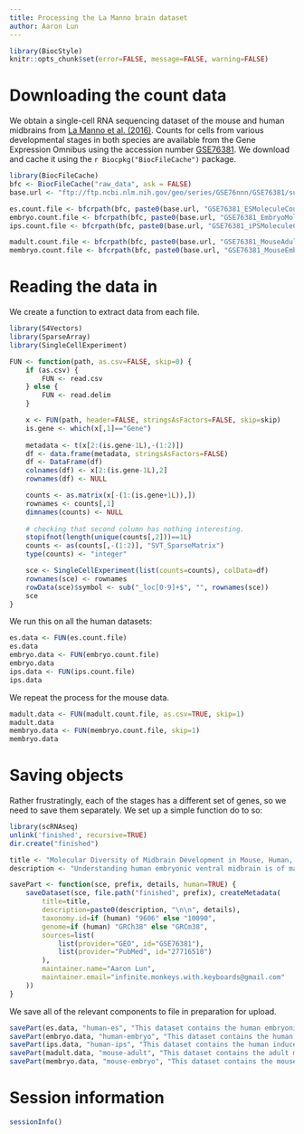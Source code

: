 ```yaml
---
title: Processing the La Manno brain dataset
author: Aaron Lun
---
```


```r
library(BiocStyle)
knitr::opts_chunk$set(error=FALSE, message=FALSE, warning=FALSE)
```

# Downloading the count data

We obtain a single-cell RNA sequencing dataset of the mouse and human midbrains from [La Manno et al. (2016)](https://doi.org/10.1016/j.cell.2016.09.027).
Counts for cells from various developmental stages in both species are available from the Gene Expression Omnibus 
using the accession number [GSE76381](https://www.ncbi.nlm.nih.gov/geo/query/acc.cgi?acc=GSE76381).
We download and cache it using the `r Biocpkg("BiocFileCache")` package.

```r
library(BiocFileCache)
bfc <- BiocFileCache("raw_data", ask = FALSE)
base.url <- "ftp://ftp.ncbi.nlm.nih.gov/geo/series/GSE76nnn/GSE76381/suppl/"

es.count.file <- bfcrpath(bfc, paste0(base.url, "GSE76381_ESMoleculeCounts.cef.txt.gz"))
embryo.count.file <- bfcrpath(bfc, paste0(base.url, "GSE76381_EmbryoMoleculeCounts.cef.txt.gz"))
ips.count.file <- bfcrpath(bfc, paste0(base.url, "GSE76381_iPSMoleculeCounts.cef.txt.gz"))

madult.count.file <- bfcrpath(bfc, paste0(base.url, "GSE76381_MouseAdultDAMoleculeCounts.cef.txt.gz"))
membryo.count.file <- bfcrpath(bfc, paste0(base.url, "GSE76381_MouseEmbryoMoleculeCounts.cef.txt.gz"))
```

# Reading the data in

We create a function to extract data from each file.

```r
library(S4Vectors)
library(SparseArray)
library(SingleCellExperiment)

FUN <- function(path, as.csv=FALSE, skip=0) {
    if (as.csv) {
        FUN <- read.csv
    } else {
        FUN <- read.delim
    }

    x <- FUN(path, header=FALSE, stringsAsFactors=FALSE, skip=skip)
    is.gene <- which(x[,1]=="Gene")
    
    metadata <- t(x[2:(is.gene-1L),-(1:2)])
    df <- data.frame(metadata, stringsAsFactors=FALSE)
    df <- DataFrame(df)
    colnames(df) <- x[2:(is.gene-1L),2]
    rownames(df) <- NULL

    counts <- as.matrix(x[-(1:(is.gene+1L)),])
    rownames <- counts[,1]
    dimnames(counts) <- NULL
    
    # checking that second column has nothing interesting.
    stopifnot(length(unique(counts[,2]))==1L) 
    counts <- as(counts[,-(1:2)], "SVT_SparseMatrix")
    type(counts) <- "integer"

    sce <- SingleCellExperiment(list(counts=counts), colData=df)
    rownames(sce) <- rownames
    rowData(sce)$symbol <- sub("_loc[0-9]+$", "", rownames(sce))
    sce
}    
```

We run this on all the human datasets:

```r
es.data <- FUN(es.count.file)
es.data
embryo.data <- FUN(embryo.count.file)
embryo.data
ips.data <- FUN(ips.count.file)
ips.data
```

We repeat the process for the mouse data.

```r
madult.data <- FUN(madult.count.file, as.csv=TRUE, skip=1)
madult.data
membryo.data <- FUN(membryo.count.file, skip=1)
membryo.data
```

# Saving objects

Rather frustratingly, each of the stages has a different set of genes, so we need to save them separately.
We set up a simple function do to so:

```r
library(scRNAseq)
unlink('finished', recursive=TRUE)
dir.create("finished")

title <- "Molecular Diversity of Midbrain Development in Mouse, Human, and Stem Cells"
description <- "Understanding human embryonic ventral midbrain is of major interest for Parkinson’s disease. However, the cell types, their gene expression dynamics, and their relationship to commonly used rodent models remain to be defined. We performed single-cell RNA sequencing to examine ventral midbrain development in human and mouse. We found 25 molecularly defined human cell types, including five subtypes of radial glia-like cells and four progenitors. In the mouse, two mature fetal dopaminergic neuron subtypes diversified into five adult classes during postnatal development. Cell types and gene expression were generally conserved across species, but with clear differences in cell proliferation, developmental timing, and dopaminergic neuron development. Additionally, we developed a method to quantitatively assess the fidelity of dopaminergic neurons derived from human pluripotent stem cells, at a single-cell level. Thus, our study provides insight into the molecular programs controlling human midbrain development and provides a foundation for the development of cell replacement therapies."

savePart <- function(sce, prefix, details, human=TRUE) {
    saveDataset(sce, file.path("finished", prefix), createMetadata(
        title=title,
        description=paste0(description, "\n\n", details),
        taxonomy.id=if (human) "9606" else "10090",
        genome=if (human) "GRCh38" else "GRCm38",
        sources=list(
            list(provider="GEO", id="GSE76381"),
            list(provider="PubMed", id="27716510")
        ),
        maintainer.name="Aaron Lun",
        maintainer.email="infinite.monkeys.with.keyboards@gmail.com"
    ))
}
```

We save all of the relevant components to file in preparation for upload.

```r
savePart(es.data, "human-es", "This dataset contains the human embryonic stem cells from this study.")
savePart(embryo.data, "human-embryo", "This dataset contains the human embryo ventral midbrain cells from this study.")
savePart(ips.data, "human-ips", "This dataset contains the human induced pluripotent stem cells from this study.")
savePart(madult.data, "mouse-adult", "This dataset contains the adult mouse brain cells from this study.")
savePart(membryo.data, "mouse-embryo", "This dataset contains the mouse embryonic brain cells from this study.")
```

# Session information

```r
sessionInfo()
```
